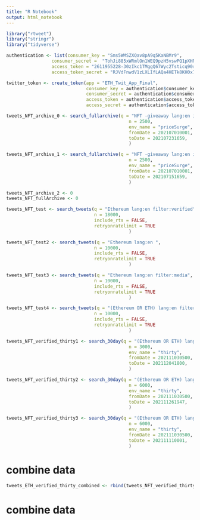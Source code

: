 ```yaml
---
title: "R Notebook"
output: html_notebook
---
```


```r
library("rtweet")
library("stringr")
library("tidyverse")
```

```r
authentication <- list(consumer_key = "Sms5WMSZXQav8pA9q5KaNBMr9",
                 consumer_secret =  "TohJi885xWRmlOn1WEQ9pzH5vswPQ1pXHNe3uu7RgZ6w6cWXLY",
                 access_token = "2611955228-30zIkc1TMggQ67Wyc2Tsticq90rBM6qHaNY40uZ",
                 access_token_secret = "RJVdFnwdV1zLXLIfLAQa4HETk8KH0x7VomvxYjkJI4JqQ")
```


```r
twitter_token <- create_token(app = "ETH_Twit_App_Final", 
                              consumer_key = authentication$consumer_key,
                              consumer_secret = authentication$consumer_secret,
                              access_token = authentication$access_token,
                              access_secret = authentication$access_token_secret)

```

```r
tweets_NFT_archive_0 <- search_fullarchive(q = "NFT -giveaway lang:en is:verified -is:retweet", 
                                              n = 2500,
                                              env_name = "priceSurge",
                                              fromDate = 202107010001,
                                              toDate = 202107231659,
                                              )
```

```r
tweets_NFT_archive_1 <- search_fullarchive(q = "NFT -giveaway lang:en is:verified -is:retweet", 
                                              n = 2500,
                                              env_name = "priceSurge",
                                              fromDate = 202107010001,
                                              toDate = 202107151659,
                                              )
```


```r
tweets_NFT_archive_2 <- 0
tweets_NFT_fullArchive <- 0
```

```r
tweets_NFT_test <- search_tweets(q = "Ethereum lang:en filter:verified", 
                                 n = 18000,
                                 include_rts = FALSE,
                                 retryonratelimit = TRUE
                                              )
```

```r
tweets_NFT_test2 <- search_tweets(q = "Ethereum lang:en ", 
                                 n = 10000,
                                 include_rts = FALSE,
                                 retryonratelimit = TRUE
                                              )
```

```r
tweets_NFT_test3 <- search_tweets(q = "Ethereum lang:en filter:media", 
                                 n = 10000,
                                 include_rts = FALSE,
                                 retryonratelimit = TRUE
                                              )
```

```r
tweets_NFT_test4 <- search_tweets(q = "(Ethereum OR ETH) lang:en filter:verified", 
                                 n = 10000,
                                 include_rts = FALSE,
                                 retryonratelimit = TRUE
                                              )
```

```r
tweets_NFT_verified_thirty1 <- search_30day(q = "(Ethereum OR ETH) lang:en is:verified -is:retweet",
                                              n = 3000,
                                              env_name = "thirty",
                                              fromDate = 202111030500,
                                              toDate = 202112041800,
                                              )
```

```r
tweets_NFT_verified_thirty2 <- search_30day(q = "(Ethereum OR ETH) lang:en is:verified -is:retweet",
                                              n = 6000,
                                              env_name = "thirty",
                                              fromDate = 202111030500,
                                              toDate = 202111261947,
                                              )
```

```r
tweets_NFT_verified_thirty3 <- search_30day(q = "(Ethereum OR ETH) lang:en is:verified -is:retweet",
                                              n = 6000,
                                              env_name = "thirty",
                                              fromDate = 202111030500,
                                              toDate = 202111110001,
                                              )
```

# combine data
```r
tweets_ETH_verified_thirty_combined <- rbind(tweets_NFT_verified_thirty1, tweets_NFT_verified_thirty2, tweets_NFT_verified_thirty3)
```
# combine data
```r

```

